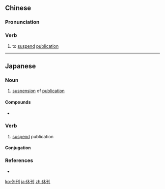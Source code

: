 ==Chinese==
{{zh-forms}}

===Pronunciation===
{{zh-pron
|m=xiūkān
|c=jau1 hon1,jau1 hon2
|cat=v
}}

===Verb===
{{zh-verb}}

# to [[suspend]] [[publication]]

----

==Japanese==
{{ja-kanjitab|きゅう|かん|yomi=on}}

===Noun===
{{ja-noun|きゅうかん}}

# [[suspension]] of [[publication]]
#: {{ja-usex|その雑誌は'''休刊'''になった。|その ざっし は '''きゅうかん''' に なった。|The magazine suspended publication.}}

====Compounds====
* {{ja-r|休刊日|きゅうかんび}}

===Verb===
{{ja-verb-suru|きゅうかん}}

# [[suspend]] publication

====Conjugation====
{{ja-suru|きゅうかん}}

===References===
* {{R:Shogakukan}}

[[ko:休刊]]
[[ja:休刊]]
[[zh:休刊]]